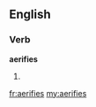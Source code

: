 ==English==

===Verb===
'''aerifies'''

# {{third-person singular of|aerify}}

[[fr:aerifies]]
[[my:aerifies]]